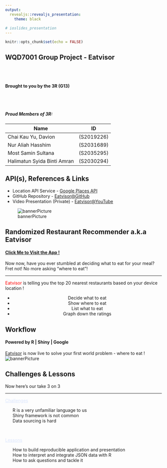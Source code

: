 ---
output:
  revealjs::revealjs_presentation:
    theme: black
      
# ioslides_presentation
---

```{r setup, include=FALSE}
knitr::opts_chunk$set(echo = FALSE)
```


## WQD7001 Group Project - Eatvisor

<br>
<br>
<div align="left">
<h4>Brought to you by the <strong>3R</strong> (G13)</h4>
<br>
<br>
<h5>Proud Members of 3R:</h5>
</div>

Name | ID
------------- | -------------
Chai Kau Yu, Davion | (S2019226)
Nur Aliah Hasshim |(S2031689)
Most Samin Sultana | (S2035295)
Halimatun Syida Binti Amran | (S2030294)

## API(s), References & Links

- Location API Service - [Google Places API](https://developers.google.com/maps/documentation/places/web-service/overview)
- GitHub Repository - [Eatvisor@GitHub](https://github.com/davionchai/eatvisor)
- Video Presentation (Private) - [Eatvisor@YouTube](https://youtu.be/AEp1Fe-jss8)

![bannerPicture](./img/banner.png)

## Randomized Restaurant Recommender a.k.a Eatvisor
<div><h4><a href="https://davionchai.shinyapps.io/Eatvisor/" target="_blank">Click Me to Visit the App !</a></h4></div>

<div>
Now now, have you ever stumbled at deciding what to eat for your meal? Fret not! No more asking "where to eat"!
</div>
<hr>
<span style="color: red;">Eatvisor</span> is telling you the top 20 nearest restaurants based on your device location !

<div style="text-align: justify; text-align-last: center;">
<ul>
<li>Decide what to eat</li>
<li>Show where to eat</li>
<li>List what to eat</li>
<li>Graph down the ratings</li>
</ul>
</div>

## Workflow

#### Powered by R | Shiny | Google
<a href="https://davionchai.shinyapps.io/Eatvisor/" target="_blank">Eatvisor</a> is now live to solve your first world problem - where to eat !
![bannerPicture](./img/workflow.png)


##  Challenges & Lessons

Now here's our take 3 on 3

<hr>
<div style="text-align: left; text-align-last: left;">
<p style="color: #DBE6FD;"><u>Challenges</u></p>
<ul style="list-style-type: none;">
<li>R is a very unfamiliar language to us</li>
<li>Shiny framework is not common</li>
<li>Data sourcing is hard</li>
</ul>

<br>

<p style="color: #DBE6FD;"><u>Lessons</u></p>
<ul style="list-style-type: none;">
<li>How to build reproducible application and presentation</li>
<li>How to interpret and integrate JSON data with R</li>
<li>How to ask questions and tackle it</li>
</ul>
</div>